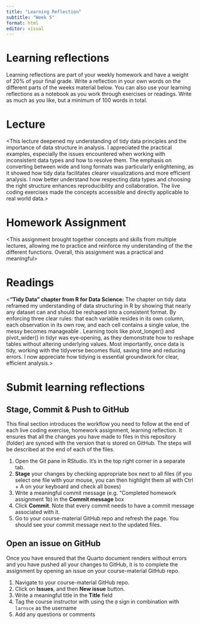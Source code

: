 ```yaml
---
title: "Learning Reflection"
subtitle: "Week 5"
format: html
editor: visual
---
```


# Learning reflections

Learning reflections are part of your weekly homework and have a weight of 20% of your final grade. Write a reflection in your own words on the different parts of the weeks material below. You can also use your learning reflections as a notebook as you work through exercises or readings. Write as much as you like, but a minimum of 100 words in total.

# Lecture

\<This lecture deepened my understanding of tidy data principles and the importance of data structure in analysis. I appreciated the practical examples, especially the issues encountered when working with inconsistent data types and how to resolve them. The emphasis on converting between wide and long formats was particularly enlightening, as it showed how tidy data facilitates clearer visualizations and more efficient analysis. I now better understand how respecting data types and choosing the right structure enhances reproducibility and collaboration. The live coding exercises made the concepts accessible and directly applicable to real world data.\>

# Homework Assignment

\<This assignment brought together concepts and skills from multiple lectures, allowing me to practice and reinforce my understanding of the the different functions. Overall, this assignment was a practical and meaningful\>

# Readings

\<**“Tidy Data” chapter from R for Data Science:** The chapter on tidy data reframed my understanding of data structuring in R by showing that nearly any dataset can and should be reshaped into a consistent format. By enforcing three clear rules: that each variable resides in its own column, each observation in its own row, and each cell contains a single value, the messy becomes manageable . Learning tools like pivot_longer() and pivot_wider() in tidyr was eye‑opening, as they demonstrate how to reshape tables without altering underlying values. Most importantly, once data is tidy, working with the tidyverse becomes fluid, saving time and reducing errors. I now appreciate how tidying is essential groundwork for clear, efficient analysis.\>

# Submit learning reflections

## Stage, Commit & Push to GitHub

This final section introduces the workflow you need to follow at the end of each live coding exercise, homework assignment, learning reflection. It ensures that all the changes you have made to files in this repository (folder) are synced with the version that is stored on GitHub. The steps will be described at the end of each of the files.

1.  Open the Git pane in RStudio. It's in the top right corner in a separate tab.
2.  **Stage** your changes by checking appropriate box next to all files (if you select one file with your mouse, you can then highlight them all with Ctrl + A on your keyboard and check all boxes)
3.  Write a meaningful commit message (e.g. "Completed homework assignment 1b) in the **Commit message** box
4.  Click **Commit**. Note that every commit needs to have a commit message associated with it.
5.  Go to your course-material GitHub repo and refresh the page. You should see your commit message next to the updated files.

## Open an issue on GitHub

Once you have ensured that the Quarto document renders without errors and you have pushed all your changes to GitHub, it is to complete the assignment by opening an issue on your course-material GitHub repo.

1.  Navigate to your course-material GitHub repo.
2.  Click on **Issues**, and then **New issue** button.
3.  Write a meaningful title in the **Title** field
4.  Tag the course instructor with using the `@` sign in combination with `larnsce` as the username
5.  Add any questions or comments
